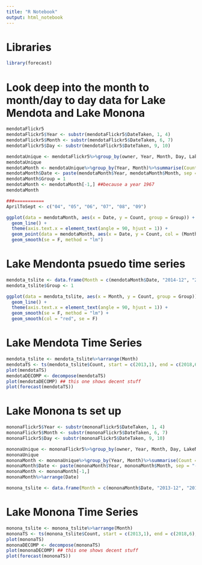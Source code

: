 ```yaml
---
title: "R Notebook"
output: html_notebook
---
```



Libraries
===

```r
library(forecast)
```


Look deep into the month to month/day to day data for Lake Mendota and Lake Monona
===

```r
mendotaFlickr5
mendotaFlickr5$Year <- substr(mendotaFlickr5$DateTaken, 1, 4)
mendotaFlickr5$Month <- substr(mendotaFlickr5$DateTaken, 6, 7)
mendotaFlickr5$Day <- substr(mendotaFlickr5$DateTaken, 9, 10)

mendotaUnique <- mendotaFlickr5%>%group_by(owner, Year, Month, Day, LakeName)%>%summarise(Count = n())
mendotaUnique
mendotaMonth <- mendotaUnique%>%group_by(Year, Month)%>%summarise(Count = n())
mendotaMonth$Date <- paste(mendotaMonth$Year, mendotaMonth$Month, sep = "-")
mendotaMonth$Group = 1
mendotaMonth <- mendotaMonth[-1,] ##because a year 1967
mendotaMonth

###===========
AprilToSept <- c("04", "05", "06", "07", "08", "09")

ggplot(data = mendotaMonth, aes(x = Date, y = Count, group = Group)) +
  geom_line() +
  theme(axis.text.x = element_text(angle = 90, hjust = 1)) +
  geom_point(data = mendotaMonth, aes(x = Date, y = Count, col = (Month %in% AprilToSept)), size = 4) +
  geom_smooth(se = F, method = "lm")
```

Lake Mendonta psuedo time series
===

```r
mendota_tslite <- data.frame(Month = c(mendotaMonth$Date, "2014-12", "2015-03", "2015-10", "2015-12", "2017-10"), Count = c(mendotaMonth$Count, 0,0,0,0,0))
mendota_tslite$Group <- 1

ggplot(data = mendota_tslite, aes(x = Month, y = Count, group = Group)) +
  geom_line() +
  theme(axis.text.x = element_text(angle = 90, hjust = 1)) +
  geom_smooth(se = F, method = "lm") +
  geom_smooth(col = "red", se = F)
```

Lake Mendota Time Series
===

```r
mendota_tslite <- mendota_tslite%>%arrange(Month)
mendotaTS <- ts(mendota_tslite$Count, start = c(2013,1), end = c(2018,6), frequency = 12)
plot(mendotaTS)
mendotaDECOMP <- decompose(mendotaTS)
plot(mendotaDECOMP) ## this one shows decent stuff
plot(forecast(mendotaTS))
```

Lake Monona ts set up
===

```r
mononaFlickr5$Year <- substr(mononaFlickr5$DateTaken, 1, 4)
mononaFlickr5$Month <- substr(mononaFlickr5$DateTaken, 6, 7)
mononaFlickr5$Day <- substr(mononaFlickr5$DateTaken, 9, 10)

mononaUnique <- mononaFlickr5%>%group_by(owner, Year, Month, Day, LakeName)%>%summarise(Count = n())
mononaUnique
mononaMonth <- mononaUnique%>%group_by(Year, Month)%>%summarise(Count = n())
mononaMonth$Date <- paste(mononaMonth$Year, mononaMonth$Month, sep = "-")
mononaMonth <- mononaMonth[-1,]
mononaMonth%>%arrange(Date)

monona_tslite <- data.frame(Month = c(mononaMonth$Date, "2013-12", "2014-01", "2014-02","2011-03","2014-04","2015-01","2015-02","2015-03","2015-12","2016-12","2017-02","2017-04","2017-10","2017-11","2017-12","2018-03"), Count = c(mononaMonth$Count, rep(0,16)))
```

Lake Monona Time Series
===

```r
monona_tslite <- monona_tslite%>%arrange(Month)
mononaTS <- ts(monona_tslite$Count, start = c(2013,1), end = c(2018,6), frequency = 12)
plot(mononaTS)
mononaDECOMP <- decompose(mononaTS)
plot(mononaDECOMP) ## this one shows decent stuff
plot(forecast(mononaTS))
```

